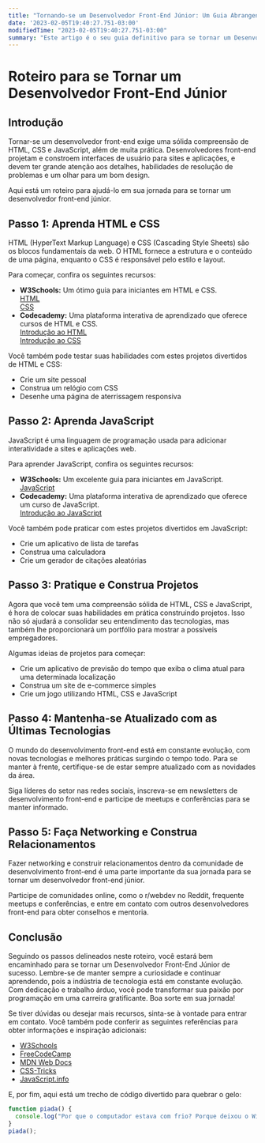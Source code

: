 ```yaml
---
title: "Tornando-se um Desenvolvedor Front-End Júnior: Um Guia Abrangente com Dicas, Códigos e Recursos"
date: '2023-02-05T19:40:27.751-03:00'
modifiedTime: "2023-02-05T19:40:27.751-03:00"
summary: "Este artigo é o seu guia definitivo para se tornar um Desenvolvedor Front-End Júnior. Com dicas, recursos e orientações passo a passo, este guia abrangente ajudará você a alcançar seus objetivos profissionais e a se tornar um Desenvolvedor Front-End habilidoso."
---
```


# Roteiro para se Tornar um Desenvolvedor Front-End Júnior

## Introdução

Tornar-se um desenvolvedor front-end exige uma sólida compreensão de HTML, CSS e JavaScript, além de muita prática. Desenvolvedores front-end projetam e constroem interfaces de usuário para sites e aplicações, e devem ter grande atenção aos detalhes, habilidades de resolução de problemas e um olhar para um bom design.

Aqui está um roteiro para ajudá-lo em sua jornada para se tornar um desenvolvedor front-end júnior.

## Passo 1: Aprenda HTML e CSS

HTML (HyperText Markup Language) e CSS (Cascading Style Sheets) são os blocos fundamentais da web. O HTML fornece a estrutura e o conteúdo de uma página, enquanto o CSS é responsável pelo estilo e layout.

Para começar, confira os seguintes recursos:

- **W3Schools:** Um ótimo guia para iniciantes em HTML e CSS.  
  [HTML](https://www.w3schools.com/html/)  
  [CSS](https://www.w3schools.com/css/)
- **Codecademy:** Uma plataforma interativa de aprendizado que oferece cursos de HTML e CSS.  
  [Introdução ao HTML](https://www.codecademy.com/learn/introduction-to-html)  
  [Introdução ao CSS](https://www.codecademy.com/learn/introduction-to-css)

Você também pode testar suas habilidades com estes projetos divertidos de HTML e CSS:

- Crie um site pessoal
- Construa um relógio com CSS
- Desenhe uma página de aterrissagem responsiva

## Passo 2: Aprenda JavaScript

JavaScript é uma linguagem de programação usada para adicionar interatividade a sites e aplicações web.

Para aprender JavaScript, confira os seguintes recursos:

- **W3Schools:** Um excelente guia para iniciantes em JavaScript.  
  [JavaScript](https://www.w3schools.com/js/)
- **Codecademy:** Uma plataforma interativa de aprendizado que oferece um curso de JavaScript.  
  [Introdução ao JavaScript](https://www.codecademy.com/learn/introduction-to-javascript)

Você também pode praticar com estes projetos divertidos em JavaScript:

- Crie um aplicativo de lista de tarefas
- Construa uma calculadora
- Crie um gerador de citações aleatórias

## Passo 3: Pratique e Construa Projetos

Agora que você tem uma compreensão sólida de HTML, CSS e JavaScript, é hora de colocar suas habilidades em prática construindo projetos. Isso não só ajudará a consolidar seu entendimento das tecnologias, mas também lhe proporcionará um portfólio para mostrar a possíveis empregadores.

Algumas ideias de projetos para começar:

- Crie um aplicativo de previsão do tempo que exiba o clima atual para uma determinada localização
- Construa um site de e-commerce simples
- Crie um jogo utilizando HTML, CSS e JavaScript

## Passo 4: Mantenha-se Atualizado com as Últimas Tecnologias

O mundo do desenvolvimento front-end está em constante evolução, com novas tecnologias e melhores práticas surgindo o tempo todo. Para se manter à frente, certifique-se de estar sempre atualizado com as novidades da área.

Siga líderes do setor nas redes sociais, inscreva-se em newsletters de desenvolvimento front-end e participe de meetups e conferências para se manter informado.

## Passo 5: Faça Networking e Construa Relacionamentos

Fazer networking e construir relacionamentos dentro da comunidade de desenvolvimento front-end é uma parte importante da sua jornada para se tornar um desenvolvedor front-end júnior.

Participe de comunidades online, como o r/webdev no Reddit, frequente meetups e conferências, e entre em contato com outros desenvolvedores front-end para obter conselhos e mentoria.

## Conclusão

Seguindo os passos delineados neste roteiro, você estará bem encaminhado para se tornar um Desenvolvedor Front-End Júnior de sucesso. Lembre-se de manter sempre a curiosidade e continuar aprendendo, pois a indústria de tecnologia está em constante evolução. Com dedicação e trabalho árduo, você pode transformar sua paixão por programação em uma carreira gratificante. Boa sorte em sua jornada!

Se tiver dúvidas ou desejar mais recursos, sinta-se à vontade para entrar em contato. Você também pode conferir as seguintes referências para obter informações e inspiração adicionais:

- [W3Schools](https://www.w3schools.com/)
- [FreeCodeCamp](https://www.freecodecamp.org/)
- [MDN Web Docs](https://developer.mozilla.org/en-US/)
- [CSS-Tricks](https://css-tricks.com/)
- [JavaScript.info](https://javascript.info/)

E, por fim, aqui está um trecho de código divertido para quebrar o gelo:

```javascript
function piada() {
  console.log("Por que o computador estava com frio? Porque deixou o Windows aberto.");
}
piada();
```